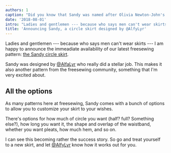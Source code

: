 ```yaml
---
authors: 1
caption: "Did you know that Sandy was named after Olivia Newton-John's character in the move Grease?"
date: '2018-08-01'
intro: "Ladies and gentlemen --- because who says men can't wear skirts --- I am happy to announce the immeadiate availability of our latest freesewing pattern: the Sandy circle skirt ."
title: 'Announcing Sandy, a circle skirt designed by @AlfyLyr'
---
```


Ladies and gentlemen --- because who says men can't wear skirts --- I am happy
to announce the immeadiate availability of our latest freesewing pattern: [the
Sandy circle skirt](/designs/sandy).

<!-- truncate -->

Sandy was designed by [@AlfaLyr](/users/user?id=1230) who really did a stellar job.
This makes it also another pattern from the freesewing community, something
that I'm very excited about.

## All the options

As many patterns here at freesewing, Sandy comes with a bunch of options to
allow you to customize your skirt to your wishes.

There's options for how much of circle you want (half? full? Something else?),
how long you want it, the shape and overlap of the waistband, whether you want
pleats, how much hem, and so on.

I can see this becoming rather the success story. So go and treat yourself to
a new skirt, and let [@AlfyLyr](/users/user?id=1230) know how it
works out for you.
